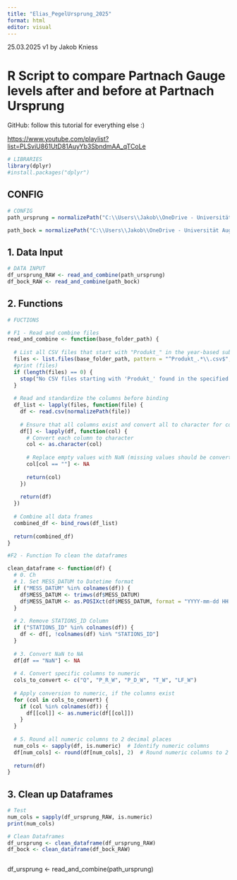 ```yaml
---
title: "Elias_PegelUrsprung_2025"
format: html
editor: visual
---
```


25.03.2025 v1 by Jakob Kniess

# R Script to compare Partnach Gauge levels after and before at Partnach Ursprung

GitHub: follow this tutorial for everything else :)

<https://www.youtube.com/playlist?list=PLSviU861UtD81AuyYb3SbndmAA_qTCoLe>

```r
# LIBRARIES
library(dplyr)
#install.packages("dplyr")
```

## CONFIG

```r
# CONFIG
path_ursprung = normalizePath("C:\\Users\\Jakob\\OneDrive - Universität Augsburg\\Job Uni\\G-MONARCH\\ONGOING\\Elias_PegelOffset_2025\\Datensatz_Partnach_v1\\Partnach_Ursprung\\Abflüsse_nach_Jahren")

path_bock = normalizePath("C:\\Users\\Jakob\\OneDrive - Universität Augsburg\\Job Uni\\G-MONARCH\\ONGOING\\Elias_PegelOffset_2025\\Datensatz_Partnach_v1\\Partnach_Bockhütte\\Abflüsse_nach_Jahren")

```

## 1. Data Input

```r
# DATA INPUT
df_ursprung_RAW <- read_and_combine(path_ursprung)
df_bock_RAW <- read_and_combine(path_bock)
```

## 2. Functions

```r
# FUCTIONS

# F1 - Read and combine files
read_and_combine <- function(base_folder_path) {
  
  # List all CSV files that start with "Produkt_" in the year-based subfolders
  files <- list.files(base_folder_path, pattern = "^Produkt_.*\\.csv$", full.names = TRUE, recursive = TRUE)
  #print (files)
  if (length(files) == 0) {
    stop("No CSV files starting with 'Produkt_' found in the specified folder or its subfolders.")
  }
  
  # Read and standardize the columns before binding
  df_list <- lapply(files, function(file) {
    df <- read.csv(normalizePath(file))
    
    # Ensure that all columns exist and convert all to character for consistency
    df[] <- lapply(df, function(col) {
      # Convert each column to character
      col <- as.character(col)
      
      # Replace empty values with NaN (missing values should be converted to NaN)
      col[col == ""] <- NA
      
      return(col)
    })
    
    return(df)
  })
  
  # Combine all data frames
  combined_df <- bind_rows(df_list)
  
  return(combined_df)
}

#F2 - Function To clean the dataframes

clean_dataframe <- function(df) {
  # 0. Ch
  # 1. Set MESS_DATUM to Datetime format
  if ("MESS_DATUM" %in% colnames(df)) {
    df$MESS_DATUM <- trimws(df$MESS_DATUM)
    df$MESS_DATUM <- as.POSIXct(df$MESS_DATUM, format = "YYYY-mm-dd HH:MM:SS", tz = "UTC") # Adjust format if necessary
  }
  
  # 2. Remove STATIONS_ID Column
  if ("STATIONS_ID" %in% colnames(df)) {
    df <- df[, !colnames(df) %in% "STATIONS_ID"]
  }
  
  # 3. Convert NaN to NA
  df[df == "NaN"] <- NA
  
  # 4. Convert specific columns to numeric
  cols_to_convert <- c("Q", "P_R_W", "P_D_W", "T_W", "LF_W")
  
  # Apply conversion to numeric, if the columns exist
  for (col in cols_to_convert) {
    if (col %in% colnames(df)) {
      df[[col]] <- as.numeric(df[[col]])
    }
  }
  
  # 5. Round all numeric columns to 2 decimal places
  num_cols <- sapply(df, is.numeric)  # Identify numeric columns
  df[num_cols] <- round(df[num_cols], 2)  # Round numeric columns to 2 decimal places
  
  return(df)
}
```

## 3. Clean up Dataframes

```r
# Test
num_cols = sapply(df_ursprung_RAW, is.numeric)
print(num_cols)
```

```r
# Clean Dataframes
df_ursprung <- clean_dataframe(df_ursprung_RAW)
df_bock <- clean_dataframe(df_bock_RAW)


```

```{}
```

df_ursprung \<- read_and_combine(path_ursprung)
